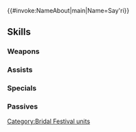 {{#invoke:NameAbout|main|Name=Say'ri}}{{HeroPage Tabs}}
{{Hero Infobox
|Name=Say'ri
|Title=Righteous Bride
|WeaponType=Blue Lance
|MoveType=Flying
|Origin=Fire Emblem Awakening
|Gender=Female
|actorEN=Minae Noji
|actorJP=吉田聖子
|artist=ホマ蔵
|additionDate=May 19, 2023
|releaseDate=May 19, 2023
|cv1=10
|cv2=700200
|TagID=花嫁サイリ
|InternalID=952
|Properties=special,hat,tiara
|description=Princess of Chon'sin who has been showered with festive bridal blessings. She takes part despite being puzzled by the festival at large. Appears in Fire Emblem Awakening.
}}
{{Stats Page
|Lv1HP=18|Lv1ATK=14|Lv1SPD=11|Lv1DEF=6|Lv1RES=4
|GRHP=50|GRATK=70|GRSPD=80|GRDEF=50|GRRES=50
}}
==Skills==
===Weapons===
{{Weapons Table
|weapon1=Iron Lance
|weapon1Default=1
|weapon1Unlock=1
|weapon2=Steel Lance
|weapon2Default=2
|weapon2Unlock=2
|weapon3=Silver Lance
|weapon3Default=4
|weapon3Unlock=3
|weapon4=Chon'sin Sprig
|weapon4Default=5
|weapon4Unlock=5
}}
===Assists===
{{Assists Table}}
===Specials===
{{Specials Table
|special1=Dragon Gaze
|special1Default=4
|special1Unlock=3
|special2=Draconic Aura
|special2Unlock=4
}}
===Passives===
{{Passives Table
|passiveA1=Life and Death 1
|passiveA2=Life and Death 2
|passiveA3=Life and Death 3
|passiveA4=Life and Death 4
|passiveA1Unlock=2
|passiveA2Unlock=3
|passiveA3Unlock=4
|passiveA4Unlock=5
|passiveC1=Spd/Def Rein 1
|passiveC2=Spd/Def Rein 2
|passiveC3=Spd/Def Rein 3
|passiveC4=S/D Rein Snap
|passiveC1Unlock=2
|passiveC2Unlock=3
|passiveC3Unlock=4
|passiveC4Unlock=5
}}
{{Heroes Navbox}}
[[Category:Bridal Festival units]]